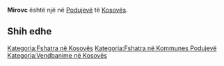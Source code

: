 {{Fshat në 
 | Emri                = Mirovc
 | EmriAlt                = 
 | NAME_SHORT_FORM=      
 | NAME_GENERIC=      
 | NAME_SORT_NAME_RO=      MIROVC
 | FULL_NAME_RO = Mirovc
 | FULL_NAME_ND_RO=Mirovc
 | SORT_NAME_RG=MIROVC
 | FULL_NAME_RG=Mirovc
 | FULL_NAME_ND_RG=Mirovc
 | SRP_NAME_SHORT_FORM=      
 | SRP_NAME_GENERIC=      
 | SRP_NAME_SORT_NAME_RO=      
 | SRP_FULL_NAME_RO = 
 | SRP_FULL_NAME_ND_RO=
 | SRP_SORT_NAME_RG=
 | SRP_FULL_NAME_RG=
 | SRP_FULL_NAME_ND_RG=
 | Emri (Rasa dhanore) = 
 | Figura              = 
 | Shteti              = Kosovo
 | Komuna              = Podujevë
 | Kodi postar         = 
 | Sipërfaqja          = 

 | Popullsia           = 

 | Regj. i popullsisë  = 
 | Dend. e popullsisë  = 
 | Faqja zyrtare       = 
 <!--- Koordinatat ----> 
 | Gjerësia            = 42.914889
 | Gjatësia            = 21.259118
 | Lartësia            = 
}}
'''Mirovc''' është një [[]] në [[Podujevë]] të [[Kosovës]].

<!-- == Gjeografia == -->
<!-- == Historia == -->
<!-- == Demografia == -->
== Shih edhe ==
{{Komuna Podujevë}}
{{Kosovo-Administrata-Cung}}

[[Kategoria:Fshatra në Kosovës]]
[[Kategoria:Fshatra në Kommunes Podujevë]]
[[Kategoria:Vendbanime në Kosovës]]